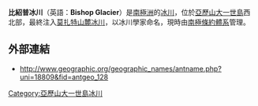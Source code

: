 {{coord|69|42|S|71|27|W|display=title}}

'''比紹普冰川'''（英語：'''Bishop Glacier'''）是[[南極洲|南極洲]]的[[冰川|冰川]]，位於[[亞歷山大一世島|亞歷山大一世島]]西北部，最終注入[[莫扎特山麓冰川|莫扎特山麓冰川]]，以冰川學家命名，現時由[[南極條約體系|南極條約體系]]管理。

==外部連結==
* http://www.geographic.org/geographic_names/antname.php?uni=18809&fid=antgeo_128 {{Wayback|url=http://www.geographic.org/geographic_names/antname.php?uni=18809&fid=antgeo_128 |date=20131216190420 }}

{{DEFAULTSORT:Bishop Glacier}}
[[Category:亞歷山大一世島冰川|Category:亞歷山大一世島冰川]]


{{AlexanderIsland-geo-stub}}